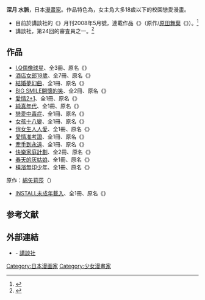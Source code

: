 {{japanese|japanese=みづき 水脈|kana=みづき みお|romaji=Mizuki Mio}}{{漫畫}}
'''深月 水脈'''，日本[[漫畫家|漫畫家]]。作品特色為，女主角大多18歲以下的校園戀愛漫畫。

* 目前於講談社的《{{lang|ja|デザート}}》月刊2008年5月號，連載作品《{{lang|ja|一分間だけ ～アイのリラ～}}》（原作/[[原田舞葉|原田舞葉]]《{{lang|ja|一分間だけ}}》）。<ref>[http://www.kodansha.co.jp/dessert/dessert.html {{lang|ja|Dessert on the Web：デザート最新号}}] {{webarchive|url=https://web.archive.org/web/20080318184151/http://www.kodansha.co.jp/dessert/dessert.html |date=2008-03-18 }}</ref>
* 講談社，第24回{{lang|ja|デザート新人まんが大賞}}的審査員之一。<ref>[http://www.kodansha.co.jp/dessert/oubo_shinjin.html {{lang|ja|Dessert on the Web：デザート新人まんが大賞}}] {{webarchive|url=https://web.archive.org/web/20080318184659/http://www.kodansha.co.jp/dessert/oubo_shinjin.html |date=2008-03-18 }}</ref>

==作品==
* [[I.Q偶像球星|I.Q偶像球星]]、全3冊、原名《{{lang|ja|I.Q}}》
* [[酒店女郎18歲|酒店女郎18歲]]、全7冊、原名《{{lang|ja|綾ホステス、18歳}}》
* [[結婚夢幻曲|結婚夢幻曲]]、全1冊、原名《{{lang|ja|エンゲージ・マニュアル}}》
* [[BIG_SMILE開懷的笑|BIG SMILE開懷的笑]]、全2冊、原名《{{lang|ja|ＢＩＧ　ＳＭＩＬＥ！}}》
* [[愛情2+1|愛情2+1]]、全1冊、原名《{{lang|ja|＋１─あたしの中のアイツ─}}》
* [[純真年代_(漫畫)|純真年代]]、全1冊、原名《{{lang|ja|若葉のころ}}》
* [[戀愛中毒症|戀愛中毒症]]、全1冊、原名《{{lang|ja|恋愛中毒症}}》
* [[女孩十八變|女孩十八變]]、全1冊、原名《{{lang|ja|彼がふりむく女になる}}》
* [[俏女生人人愛|俏女生人人愛]]、全1冊、原名《{{lang|ja|モテる女になる}}》
* [[愛情准考證|愛情准考證]]、全1冊、原名《{{lang|ja|フレンズ}}》
* [[牽手到永遠|牽手到永遠]]、全1冊、原名《{{lang|ja|手をつないだままで}}》
* [[快樂家庭計劃|快樂家庭計劃]]、全2冊、原名《{{lang|ja|明るい家族計画}}》
* [[春天的灰姑娘|春天的灰姑娘]]、全1冊、原名《{{lang|ja|早春シンデレラ}}》
* [[橫濱無印少年|橫濱無印少年]]、全1冊、原名《{{lang|ja|横浜無印少年}}》

;原作：[[綿矢莉莎|綿矢莉莎]]（{{lang|ja|綿矢りさ}}）
* [[INSTALL未成年載入|INSTALL未成年載入]]、全1冊、原名《{{link-ja|インストール (小説)|インストール (小説)|インストール}}》

==参考文献==
<div class="references-small">
<references />
</div>

==外部連結==
* {{ja}}[http://www.bookclub.kodansha.co.jp/bc2_bc/search_tyosha.jsp?ty=9602&x=C {{lang|ja|BOOK倶楽部 みづき水脈作品リスト}}]{{dead link|date=2018年3月 |bot=InternetArchiveBot |fix-attempted=yes }} - [[講談社|講談社]]

{{DEFAULTSORT:Miduki Mio}}
[[Category:日本漫画家|Category:日本漫画家]]
[[Category:少女漫畫家|Category:少女漫畫家]]
{{manga-stub}}